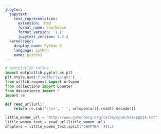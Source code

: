```yaml
---
jupyter:
  jupytext:
    text_representation:
      extension: .Rmd
      format_name: rmarkdown
      format_version: '1.1'
      jupytext_version: 1.2.4
  kernelspec:
    display_name: Python 3
    language: python
    name: python3
---
```


```python
# %matplotlib inline
import matplotlib.pyplot as plt
plt.style.use('fivethirtyeight')
from urllib.request import urlopen 
from collections import Counter
from datascience import *
import re

def read_url(url): 
    return re.sub('\\s+', ' ', urlopen(url).read().decode())
```

```python
little_women_url = 'http://www.gutenberg.org/cache/epub/514/pg514.txt'
little_women_text = read_url(little_women_url)
chapters = little_women_text.split('CHAPTER ')[1:]
```
